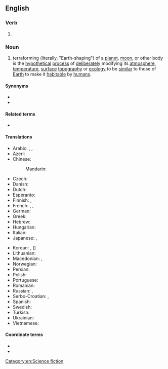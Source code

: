{{also|Terraforming}}
==English==

===Verb===
{{head|en|present participle}}

# {{present participle of|terraform|lang=en|nocat=1}}

===Noun===
{{wikipedia}}
{{en-noun|-}}

# terraforming (literally, "Earth-shaping") of a [[planet]], [[moon]], or other body is the [[hypothetical]] [[process]] of [[deliberately]] modifying its [[atmosphere]], [[temperature]], [[surface]] [[topography]] or [[ecology]] to be [[similar]] to those of [[Earth]] to make it [[habitable]] by [[human|humans]].

====Synonyms====
* {{l|en|terraformation}}
* {{l|en|planetary engineering}}

====Related terms====
* {{l|en|paraterraforming}}

====Translations====
{{trans-top|planetary engineering}}
* Arabic: {{t|ar|إِعَادَة تَأْهِيل|f|tr=ʾiʿādat taʾhīl}}, {{t|ar|تِيرَافُورْمِينْغ|m|tr=teraforming}}, {{t|ar|تِيرَافُورْمِينْغ|m|tr=tīrāfurminḡ}}
* Azeri: {{t|az|terraformalaşdırılma}}
* Chinese:
*: Mandarin: {{t|cmn|地球化|tr=dìqiúhuà|sc=Hani}}
* Czech: {{t|cs|terraformace|f}}
* Danish: {{t|da|terraformning}}
* Dutch: {{t|nl|terravorming}}
* Esperanto: {{t|eo|teroformigo|m}}
* Finnish: {{t|fi|maankaltaistaminen}}, {{t|fi|terraformointi}}
* French: {{t+|fr|terraformation|f}}, {{t+|fr|terraforming|m}}, {{t+|fr|terraformage|m}}
* German: {{t+|de|Terraforming|n}}
* Greek: {{t|el|γαιοπλασία|f}}
* Hebrew: {{t+|he|הארצה|f|tr=ha'aratsa}}
* Hungarian: {{t|hu|terraformálás}}
* Italian: {{t|it|terraformazione|f}}
* Japanese: {{t|ja|テラフォーミング|tr=terafōmingu}}, {{t|ja|地球化|tr=ちきゅうか, chikyūka}}
{{trans-mid}}
* Korean: {{t|ko|테라포밍|sc=Hang}}, {{t|ko|지구화|sc=Hang}} ({{t|ko|地球化}})
* Lithuanian: {{t|lt|teraformavimas|m}}
* Macedonian: {{t|mk|земјообразба|f|tr=zemjoóbrazba|sc=Cyrl}}, {{t|mk|тераформирање|n|tr=teraformíranje|sc=Cyrl}}
* Norwegian: {{t|no|terraforming}}
* Persian: {{t|fa|زمینی‌سازی|tr=zamini-sâzi}}
* Polish: {{t|pl|terraformowanie|n}}
* Portuguese: {{t|pt|terraformação|f}}
* Romanian: {{t|ro|terraformare}}
* Russian: {{t|ru|терраформи́рование|n}}, {{t|ru|террафо́рминг|m|tr=tɛrrafórming}}
* Serbo-Croatian: {{t|sh|тераформирање|n|sc=Cyrl}}, {{t|sh|teraformiranje|n}}
* Spanish: {{t|es|terraformación|f}}
* Swedish: {{t|sv|terraformning}}
* Turkish: {{t|tr|terraforming}}
* Ukrainian: {{t|uk|тераформування|n|tr=teraformuvánnja|sc=Cyrl}}
* Vietnamese: {{t|vi|địa khai hóa}}
{{trans-bottom}}

====Coordinate terms====
* {{l|en|geoengineering}}
* {{l|en|pantropy}}

[[Category:en:Science fiction]]